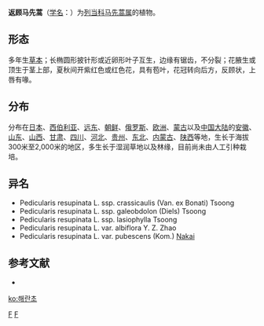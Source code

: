 {{Speciesbox 
| genus = Pedicularis
| species = resupinata
| authority = Linn.
| subdivision_ranks =[[亚种|亚种]]
| subdivision =
* 返顾马先蒿 ''P. r.'' subsp. ''resupinata''
* [[返顾马先蒿鼬臭|返顾马先蒿鼬臭]] ''P. r.'' subsp. ''galeobdolon''
* [[返顾马先蒿粗茎|返顾马先蒿粗茎]] ''P. r.'' subsp. ''crassicaulis''
* [[返顾马先蒿毛叶|返顾马先蒿毛叶]] ''P. r.'' subsp. ''lasiophylla''
}}

'''返顾马先蒿'''（[[学名|学名]]：{{lang|la|''Pedicularis resupinata''}}）为[[列当科|列当科]][[马先蒿属|马先蒿属]]的植物。

==形态==
多年生[[草本|草本]]；长椭圆形披针形或近卵形叶子互生，边缘有锯齿，不分裂；花腋生或顶生于茎上部，夏秋间开紫红色或红色花，具有苞叶，花冠转向后方，反顾状，上唇有喙。

==分布==
分布在[[日本|日本]]、[[西伯利亚|西伯利亚]]、[[远东|远东]]、[[朝鲜|朝鲜]]、[[俄罗斯|俄罗斯]]、[[欧洲|欧洲]]、[[蒙古|蒙古]]以及[[中国大陆|中国大陆]]的[[安徽|安徽]]、[[山东|山东]]、[[山西|山西]]、[[甘肃|甘肃]]、[[四川|四川]]、[[河北|河北]]、[[贵州|贵州]]、[[中国东北地区|东北]]、[[内蒙古|内蒙古]]、[[陕西|陕西]]等地，生长于海拔300米至2,000米的地区，多生长于湿润草地以及林缘，目前尚未由人工引种栽培。

== 异名 ==
* Pedicularis resupinata L. ssp. crassicaulis (Van. ex Bonati) Tsoong
* Pedicularis resupinata L. ssp. galeobdolon (Diels) Tsoong
* Pedicularis resupinata L. ssp. lasiophylla Tsoong
* Pedicularis resupinata L. var. albiflora Y. Z. Zhao
* Pedicularis resupinata L. var. pubescens (Kom.) [[中井猛之进|Nakai]]

== 参考文献 ==
<div class="references-small">
* {{cite web| url =http://www.bioinfo.cn/db05/KmzwSpecies.php?action=view&id=21449| title =返顾马先蒿（原亚种）| work =《中国高等植物数据库全库》| publisher =中国科学院微生物研究所| author =昆明植物研究所| accessdate =2009-02-25| deadurl =yes| archiveurl =https://web.archive.org/web/20160305074448/http://www.bioinfo.cn/db05/KmzwSpecies.php?action=view&id=21449| archivedate =2016-03-05}}
</div>
{{Taxonbar|from=Q6498744}}

[[Category:马先蒿属|F]]
[[Category:卡尔·林奈命名的生物分类|F]]


{{植物小作品}}

[[ko:해란초|ko:해란초]]